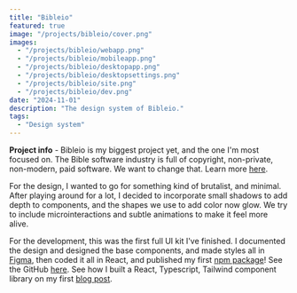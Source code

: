 ```yaml
---
title: "Bibleio"
featured: true
image: "/projects/bibleio/cover.png"
images:
  - "/projects/bibleio/webapp.png"
  - "/projects/bibleio/mobileapp.png"
  - "/projects/bibleio/desktopapp.png"
  - "/projects/bibleio/desktopsettings.png"
  - "/projects/bibleio/site.png"
  - "/projects/bibleio/dev.png"
date: "2024-11-01"
description: "The design system of Bibleio."
tags:
  - "Design system"
---
```


**Project info** - Bibleio is my biggest project yet, and the one I'm most focused on. The Bible software industry is full of copyright, non-private, non-modern, paid software. We want to change that. Learn more [here](https://bibleio.com).

For the design, I wanted to go for something kind of brutalist, and minimal. After playing around for a lot, I decided to incorporate small shadows to add depth to components, and the shapes we use to add color now glow. We try to include microinteractions and subtle animations to make it feel more alive.

For the development, this was the first full UI kit I've finished. I documented the design and designed the base components, and made styles all in [Figma](https://www.figma.com/community/file/1398417551065522372/bibleio-design-kit), then coded it all in React, and published my first [npm package](https://npmjs.com/@bibleio/design)! See the GitHub [here](https://github.com/bibleio/design). See how I built a React, Typescript, Tailwind component library on my first [blog post](/journal/compiling-a-react-component-library).
